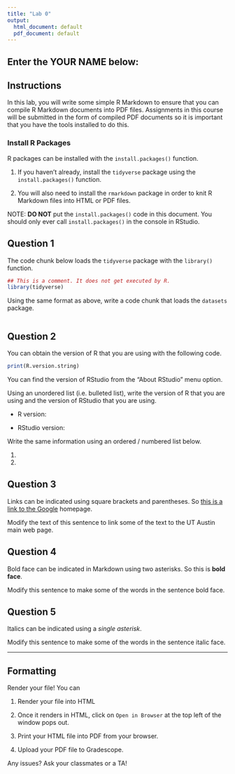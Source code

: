 ```yaml
---
title: "Lab 0"
output:
  html_document: default
  pdf_document: default
---
```


## Enter the YOUR NAME below:




## Instructions

In this lab, you will write some simple R Markdown to ensure that you can compile R Markdown documents into PDF files. Assignments in this course will be submitted in the form of compiled PDF documents so it is important that you have the tools installed to do this.

### Install R Packages

R packages can be installed with the `install.packages()` function.

1. If you haven't already, install the `tidyverse` package using the `install.packages()` function. 

2. You will also need to install the `rmarkdown` package in order to knit R Markdown files into HTML or PDF files. 

NOTE: **DO NOT** put the `install.packages()` code in this document. You should only ever call `install.packages()` in the console in RStudio.


## Question 1


The code chunk below loads the `tidyverse` package with the `library()` function.

```r
## This is a comment. It does not get executed by R.
library(tidyverse)
```

Using the same format as above, write a code chunk that loads the `datasets` package.

```r

```



## Question 2

You can obtain the version of R that you are using with the following code.

```r
print(R.version.string)
```

You can find the version of RStudio from the "About RStudio" menu option.

Using an unordered list (i.e. bulleted list), write the version of R that you are using and the version of RStudio that you are using.

* R version: 

* RStudio version: 


Write the same information using an ordered / numbered list below.

1. 

2. 


## Question 3


Links can be indicated using square brackets and parentheses. So [this is a link to the Google](https://www.google.com/) homepage.

Modify the text of this sentence to link some of the text to the UT Austin main web page.



## Question 4

Bold face can be indicated in Markdown using two asterisks. So this is **bold face**.

Modify this sentence to make some of the words in the sentence bold face.


## Question 5

Italics can be indicated using a *single asterisk*.

Modify this sentence to make some of the words in the sentence italic face.


------------------------------------------------------------------------

## Formatting

Render your file! You can

1. Render your file into HTML

2. Once it renders in HTML, click on `Open in Browser` at the top left of the window pops out. 

3. Print your HTML file into PDF from your browser. 

4. Upload your PDF file to Gradescope.


Any issues? Ask your classmates or a TA!



